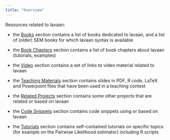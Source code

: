 ```yaml
---
title: "Overview"
---
```


Resources related to lavaan:

- the [Books](/resources/books.html) section contains a list of books dedicated to lavaan, and a list of (older) SEM books for which lavaan syntax is available

- the [Book Chapters](/resources/chapters.html) section contains a list of book chapters about lavaan (tutorials, examples)

- the [Video](/resources/video.html) section contains a set of links to video
material related to lavaan

- the [Teaching Materials](/resources/teaching.html) section contains slides
in PDF, R code, LaTeX and Powerpoint files that have been used in a teaching context

- the [Related Projects](/resources/related.html) section contains some other projects that are related or based on lavaan

- the [Code Snippets](/resources/code.html) section contains code snippets
using or based on lavaan

- the [Tutorials](/resources/tutorial.html) section contains self-contained
tutorials on specific topics (for example on the Pairwise Likelihood estimator)
including R scripts
